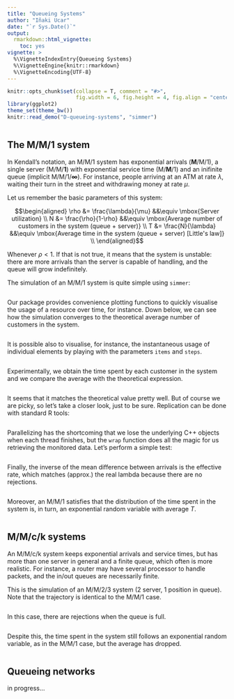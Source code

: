 ```yaml
---
title: "Queueing Systems"
author: "Iñaki Ucar"
date: "`r Sys.Date()`"
output: 
  rmarkdown::html_vignette:
    toc: yes
vignette: >
  %\VignetteIndexEntry{Queueing Systems}
  %\VignetteEngine{knitr::rmarkdown}
  %\VignetteEncoding{UTF-8}
---
```


```r
knitr::opts_chunk$set(collapse = T, comment = "#>", 
                      fig.width = 6, fig.height = 4, fig.align = "center")
library(ggplot2)
theme_set(theme_bw())
knitr::read_demo("D-queueing-systems", "simmer")
```

```r
```

## The M/M/1 system

In Kendall's notation, an M/M/1 system has exponential arrivals (__M__/M/1), a single server (M/M/__1__) with exponential service time (M/__M__/1) and an inifinite queue (implicit M/M/1/__$\infty$__). For instance, people arriving at an ATM at rate $\lambda$, waiting their turn in the street and withdrawing money at rate $\mu$.

Let us remember the basic parameters of this system:

$$\begin{aligned}
\rho &= \frac{\lambda}{\mu} &&\equiv \mbox{Server utilization} \\
N &= \frac{\rho}{1-\rho} &&\equiv \mbox{Average number of customers in the system (queue + server)} \\
T &= \frac{N}{\lambda} &&\equiv \mbox{Average time in the system (queue + server) [Little's law]} \\
\end{aligned}$$

Whenever $\rho < 1$. If that is not true, it means that the system is unstable: there are more arrivals than the server is capable of handling, and the queue will grow indefinitely.

The simulation of an M/M/1 system is quite simple using `simmer`:

```r
```

Our package provides convenience plotting functions to quickly visualise the usage of a resource over time, for instance. Down below, we can see how the simulation converges to the theoretical average number of customers in the system.

```r
```

It is possible also to visualise, for instance, the instantaneous usage of individual elements by playing with the parameters `items` and `steps`.

```r
```

Experimentally, we obtain the time spent by each customer in the system and we compare the average with the theoretical expression.

```r
```

It seems that it matches the theoretical value pretty well. But of course we are picky, so let's take a closer look, just to be sure. Replication can be done with standard R tools:

```r
```

Parallelizing has the shortcoming that we lose the underlying C++ objects when each thread finishes, but the `wrap` function does all the magic for us retrieving the monitored data. Let's perform a simple test:

```r
```

Finally, the inverse of the mean difference between arrivals is the effective rate, which matches (approx.) the real lambda because there are no rejections.

```r
```

Moreover, an M/M/1 satisfies that the distribution of the time spent in the system is, in turn, an exponential random variable with average $T$.

```r
```

## M/M/c/k systems

An M/M/c/k system keeps exponential arrivals and service times, but has more than one server in general and a finite queue, which often is more realistic. For instance, a router may have several processor to handle packets, and the in/out queues are necessarily finite.

This is the simulation of an M/M/2/3 system (2 server, 1 position in queue). Note that the trajectory is identical to the M/M/1 case.

```r
```

In this case, there are rejections when the queue is full.

```r
```

Despite this, the time spent in the system still follows an exponential random variable, as in the M/M/1 case, but the average has dropped.

```r
```

## Queueing networks

in progress...
